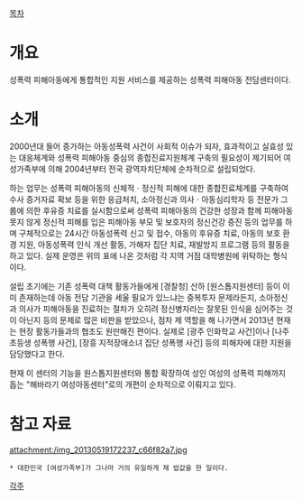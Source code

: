 [[목차]]
= 개요 =
성폭력 피해아동에게 통합적인 지원 서비스를 제공하는 성폭력 피해아동 전담센터이다.
= 소개 =
2000년대 들어 증가하는 아동성폭력 사건이 사회적 이슈가 되자, 효과적이고 실효성 있는 대응체계와 성폭력 피해아동 중심의 종합진료지원체계 구축의 필요성이 제기되어 여성가족부에 의해 2004년부터 전국 광역자치단체에 순차적으로 설립되었다.

하는 업무는 성폭력 피해아동의 신체적ㆍ정신적 피해에 대한 종합진료체계를 구축하여 수사 증거자료 확보 등을 위한 응급처치, 
소아정신과 의사ㆍ아동심리학자 등 전문가 그룹에 의한 후유증 치료를 실시함으로써 성폭력 피해아동의 건강한 성장과 함께 피해아동 못지 않게 정신적 피해를 입은 피해아동 부모 및 보호자의 정신건강 증진 등의 업무를 하며 구체적으로는 24시간 아동성폭력 신고 및 접수, 아동의 후유증 치료, 아동의 보호 환경 지원, 아동성폭력 인식 개선 활동, 가해자 집단 치료, 재발방지 프로그램 등의 활동을 하고 있다. 실제 운영은 위의 표에 나온 것처럼 각 지역 거점 대학병원에 위탁하는 형식이다.

설립 초기에는 기존 성폭력 대책 활동가들에게 [경찰청] 산하 [원스톱지원센터] 등이 이미 존재하는데 아동 전담 기관을 세울 필요가 있느냐는 중복투자 문제라든지, 소아정신과 의사가 피해아동을 진료하는 절차가 오히려 정신병자라는 잘못된 인식을 심어주는 것이 아닌지 등의 문제로 많은 비판을 받았으나, 점차 제 역할을 해 나가면서 2013년 현재는 현장 활동가들과의 협조도 원만해진 편이다. 실제로 [광주 인화학교 사건]이나 [나주 초등생 성폭행 사건], [장흥 지적장애소녀 집단 성폭행 사건] 등의 피해자에 대한 지원을 담당했다고 한다.

현재 이 센터의 기능을 원스톱지원센터와 통합 확장하여 성인 여성의 성폭력 피해까지 돕는 "해바라기 여성아동센터"로의 개편이 순차적으로 이뤄지고 있다.
= 참고 자료 =
attachment:/img_20130519172237_c66f82a7.jpg

 * 대한민국 [여성가족부]가 그나마 거의 유일하게 제 밥값을 한 일이다.
[[각주]]
